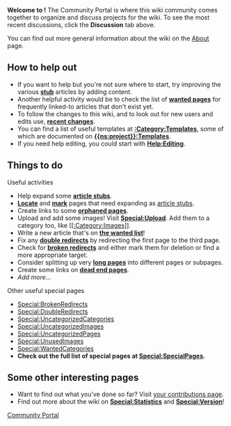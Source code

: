'''Welcome to {{SITENAME}}!''' The Community Portal is where this wiki community comes together to organize and discuss projects for the wiki. To see the most recent discussions, click the '''Discussion''' tab above.

You can find out more general information about the wiki on the [[Project:About|About]] page.

==How to help out==
* If you want to help but you're not sure where to start, try improving the various '''[[:Category:Article stubs|stub]]''' articles by adding content.
* Another helpful activity would be to check the list of '''[[Special:WantedPages|wanted pages]]''' for frequently linked-to articles that don't exist yet.
* To follow the changes to this wiki, and to look out for new users and edits use, '''[[Special:RecentChanges|recent changes]]'''.
* You can find a list of useful templates at '''[[:Category:Templates]]''', some of which are documented on '''[[{{ns:project}}:Templates]]'''.
* If you need help editing, you could start with '''[[Help:Editing]]'''.

==Things to do==
{{col-begin}}
{{col-2}}
; Useful activities
* Help expand some '''[[:Category:Article stubs|article stubs]]'''.
* '''[[Special:ShortPages|Locate]]''' and '''[[Template:Stub|mark]]''' pages that need expanding as [[:Category:Article stubs|article stubs]].
* Create links to some '''[[Special:LonelyPages|orphaned pages]]'''.
* Upload and add some images! Visit '''[[Special:Upload]]'''. Add them to a category too, like <nowiki>[[</nowiki>[[:Category:Images]]<nowiki>]]</nowiki>.
* Write a new article that's on '''[[Special:WantedPages|the wanted list]]'''!
* Fix any '''[[Special:DoubleRedirects|double redirects]]''' by redirecting the first page to the third page.
* Check for '''[[Special:BrokenRedirects|broken redirects]]''' and either mark them for deletion or find a more appropriate target.
* Consider splitting up very '''[[Special:LongPages|long pages]]''' into different pages or subpages.
* Create some links on '''[[Special:DeadendPages|dead end pages]]'''.
* ''Add more...''

{{col-2}}
; Other useful special pages
*[[Special:BrokenRedirects]]
*[[Special:DoubleRedirects]]
*[[Special:UncategorizedCategories]]
*[[Special:UncategorizedImages]]
*[[Special:UncategorizedPages]]
*[[Special:UnusedImages]]
*[[Special:WantedCategories]]
*'''Check out the full list of special pages at [[Special:SpecialPages]].'''
{{col-end}}

==Some other interesting pages==
* Want to find out what you've done so far? Visit [[Special:Mycontributions|your contributions page]].
* Find out more about the wiki on '''[[Special:Statistics]]''' and '''[[Special:Version]]'''!

[[Category:Help|Community Portal]]
[[Category:Community| ]]